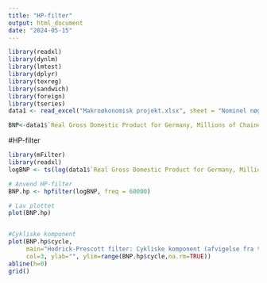 ```yaml
---
title: "HP-filter"
output: html_document
date: "2024-05-15"
---
```


```r
library(readxl)
library(dynlm)
library(lmtest)
library(dplyr)
library(texreg)
library(sandwich)
library(foreign)
library(tseries)
data1 <- read_excel("Makroøkonomisk projekt.xlsx", sheet = "Nominel nøgletal")
```

```r
BNP<-data1$`Real Gross Domestic Product for Germany, Millions of Chained 2010 Euros, Quarterly, Seasonally Adjusted`
```

#HP-filter
```r
library(mFilter)
library(readxl)
logBNP <- ts(log(data1$`Real Gross Domestic Product for Germany, Millions of Chained 2010 Euros, Quarterly, Seasonally Adjusted`), start = 2000, freq = 4)

# Anvend HP-filter
BNP.hp <- hpfilter(logBNP, freq = 60000)

# Lav plottet
plot(BNP.hp)


#Cykliske komponent
plot(BNP.hp$cycle,
     main="Hodrick-Prescott filter: Cykliske komponent (afvigelse fra trendlinje)",
     col=3, ylab="", ylim=range(BNP.hp$cycle,na.rm=TRUE))
abline(h=0)
grid()
```

